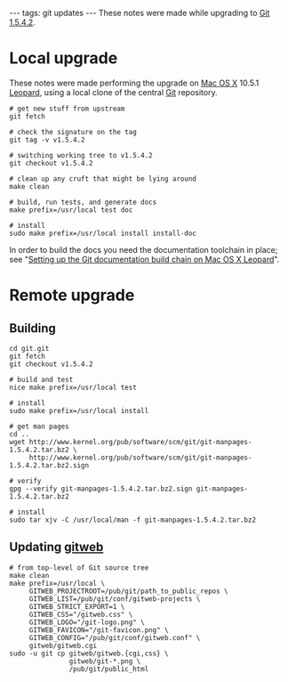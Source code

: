 ---
tags: git updates
---
These notes were made while upgrading to [[Git 1.5.4.2]].

= Local upgrade =

These notes were made performing the upgrade on [[Mac OS X]] 10.5.1 [[Leopard]], using a local clone of the central [[Git]] repository.

<pre># get new stuff from upstream
git fetch

# check the signature on the tag
git tag -v v1.5.4.2

# switching working tree to v1.5.4.2
git checkout v1.5.4.2

# clean up any cruft that might be lying around
make clean

# build, run tests, and generate docs
make prefix=/usr/local test doc

# install
sudo make prefix=/usr/local install install-doc</pre>

In order to build the docs you need the documentation toolchain in place; see "[[Setting up the Git documentation build chain on Mac OS X Leopard]]".

= Remote upgrade =

== Building ==

<pre>cd git.git
git fetch
git checkout v1.5.4.2

# build and test
nice make prefix=/usr/local test

# install
sudo make prefix=/usr/local install

# get man pages
cd ..
wget http://www.kernel.org/pub/software/scm/git/git-manpages-1.5.4.2.tar.bz2 \
     http://www.kernel.org/pub/software/scm/git/git-manpages-1.5.4.2.tar.bz2.sign

# verify
gpg --verify git-manpages-1.5.4.2.tar.bz2.sign git-manpages-1.5.4.2.tar.bz2

# install
sudo tar xjv -C /usr/local/man -f git-manpages-1.5.4.2.tar.bz2</pre>

== Updating [[gitweb]] ==

<pre># from top-level of Git source tree
make clean
make prefix=/usr/local \
     GITWEB_PROJECTROOT=/pub/git/path_to_public_repos \
     GITWEB_LIST=/pub/git/conf/gitweb-projects \
     GITWEB_STRICT_EXPORT=1 \
     GITWEB_CSS="/gitweb.css" \
     GITWEB_LOGO="/git-logo.png" \
     GITWEB_FAVICON="/git-favicon.png" \
     GITWEB_CONFIG="/pub/git/conf/gitweb.conf" \
     gitweb/gitweb.cgi
sudo -u git cp gitweb/gitweb.{cgi,css} \
               gitweb/git-*.png \
               /pub/git/public_html</pre>
